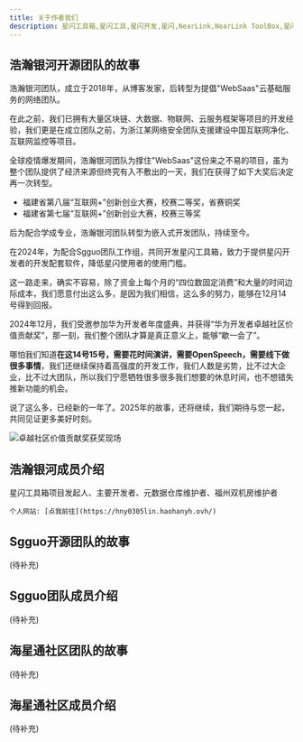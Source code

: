 ```yaml
---
title: 关于作者我们
description: 星闪工具箱,星闪工具,星闪开发,星闪,NearLink,NearLink ToolBox,星闪工具箱开发团队介绍, 还有一段不错的故事
---
```



## 浩瀚银河开源团队的故事

浩瀚银河团队，成立于2018年，从博客发家，后转型为提倡"WebSaas"云基础服务的网络团队。

在此之前，我们已拥有大量区块链、大数据、物联网、云服务框架等项目的开发经验，我们更是在成立团队之前，为浙江某网络安全团队支援建设中国互联网净化、互联网监控等项目。

全球疫情爆发期间，浩瀚银河团队为撑住"WebSaas"这份来之不易的项目，虽为整个团队提供了经济来源但终究有入不敷出的一天，我们在获得了如下大奖后决定再一次转型。

- 福建省第八届“互联网+”创新创业大赛，校赛二等奖，省赛铜奖
- 福建省第七届“互联网+”创新创业大赛，校赛三等奖

后为配合学成专业，浩瀚银河团队转型为嵌入式开发团队，持续至今。

在2024年，为配合Sgguo团队工作组，共同开发星闪工具箱，致力于提供星闪开发者的开发配套软件，降低星闪使用者的使用门槛。

这一路走来，确实不容易，除了资金上每个月的“四位数固定消费”和大量的时间边际成本，我们愿意付出这么多，是因为我们相信，这么多的努力，能够在12月14号得到回报。

2024年12月，我们受邀参加华为开发者年度盛典，并获得“华为开发者卓越社区价值贡献奖”，那一刻，我们整个团队才算是真正意义上，能够“歇一会了”。

哪怕我们知道**在这14号15号，需要花时间演讲，需要OpenSpeech，需要线下做很多事情**，我们还继续保持着高强度的开发工作，我们人数是劣势，比不过大企业，比不过大团队，所以我们宁愿牺牲很多很多我们想要的休息时间，也不想错失推新功能的机会。

说了这么多，已经新的一年了。2025年的故事，还将继续，我们期待与您一起，共同见证更多美好时刻。

![卓越社区价值贡献奖获奖现场](https://s2.loli.net/2025/01/03/hHx1Nq9lm8Q35bD.jpg)

## 浩瀚银河成员介绍

<Card title="Lin.Meng." icon="star">
    星闪工具箱项目发起人、主要开发者、元数据仓库维护者、福州双机房维护者

    个人网站: [点我前往](https://hny0305lin.haohanyh.ovh/)
</Card>

## Sgguo开源团队的故事

(待补充)

## Sgguo团队成员介绍

(待补充)

## 海星通社区团队的故事

(待补充)

## 海星通社区成员介绍

(待补充)
